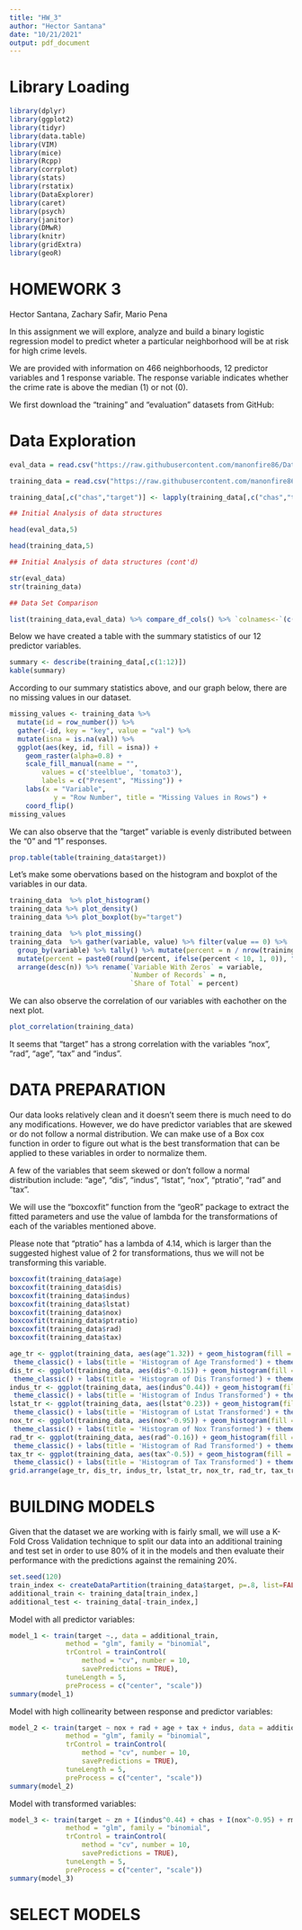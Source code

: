 ```yaml
---
title: "HW_3"
author: "Hector Santana"
date: "10/21/2021"
output: pdf_document
---
```


# Library Loading

```r
library(dplyr)
library(ggplot2)
library(tidyr)
library(data.table)
library(VIM)
library(mice)
library(Rcpp)
library(corrplot)
library(stats)
library(rstatix)
library(DataExplorer)
library(caret)
library(psych)
library(janitor)
library(DMwR)
library(knitr)
library(gridExtra)
library(geoR)
```

# HOMEWORK 3

Hector Santana, Zachary Safir, Mario Pena
 
In this assignment we will explore, analyze and build a binary logistic regression model to predict wheter a particular neighborhood will be at risk for high crime levels. 

We are provided with information on 466 neighborhoods, 12 predictor variables and 1 response variable. The response variable indicates whether the crime rate is above the median (1) or not (0).

We first download the "training" and "evaluation" datasets from GitHub:

# Data Exploration

```r

eval_data = read.csv("https://raw.githubusercontent.com/manonfire86/Data621/main/HW_3/crime-evaluation-data_modified.csv")

training_data = read.csv("https://raw.githubusercontent.com/manonfire86/Data621/main/HW_3/crime-training-data_modified.csv")

training_data[,c("chas","target")] <- lapply(training_data[,c("chas","target")],factor)

```

```r

## Initial Analysis of data structures

head(eval_data,5)

head(training_data,5)
```


```r

## Initial Analysis of data structures (cont'd)

str(eval_data)
str(training_data)

```
```r

## Data Set Comparison

list(training_data,eval_data) %>% compare_df_cols() %>% `colnames<-`(c('Column Name', 'Training', 'Evaluation'))
```

Below we have created a table with the summary statistics of our 12 predictor variables.

```r
summary <- describe(training_data[,c(1:12)])
kable(summary)
```

According to our summary statistics above, and our graph below, there are no missing values in our dataset.

```r
missing_values <- training_data %>%
  mutate(id = row_number()) %>%
  gather(-id, key = "key", value = "val") %>%
  mutate(isna = is.na(val)) %>%
  ggplot(aes(key, id, fill = isna)) +
    geom_raster(alpha=0.8) +
    scale_fill_manual(name = "",
        values = c('steelblue', 'tomato3'),
        labels = c("Present", "Missing")) +
    labs(x = "Variable",
           y = "Row Number", title = "Missing Values in Rows") +
    coord_flip()
missing_values
```

We can also observe that the "target" variable is evenly distributed between the "0" and "1" responses.

```r
prop.table(table(training_data$target))
```

Let's make some obervations based on the histogram and boxplot of the variables in our data.

```r

training_data  %>% plot_histogram()
training_data %>% plot_density()
training_data %>% plot_boxplot(by="target")

```
```r
training_data  %>% plot_missing()
training_data  %>% gather(variable, value) %>% filter(value == 0) %>% 
  group_by(variable) %>% tally() %>% mutate(percent = n / nrow(training) * 100) %>%
  mutate(percent = paste0(round(percent, ifelse(percent < 10, 1, 0)), "%")) %>%
  arrange(desc(n)) %>% rename(`Variable With Zeros` = variable, 
                              `Number of Records` = n,
                              `Share of Total` = percent)
```

We can also observe the correlation of our variables with eachother on the next plot.

```r
plot_correlation(training_data)
```

It seems that "target" has a strong correlation with the variables "nox", "rad", "age", "tax" and "indus".


# DATA PREPARATION

Our data looks relatively clean and it doesn't seem there is much need to do any modifications. However, we do have predictor variables that are skewed or do not follow a normal distribution. We can make use of a Box cox function in order to figure out what is the best transformation that can be applied to these variables in order to normalize them.

A few of the variables that seem skewed or don't follow a normal distribution include: "age", "dis", "indus", "lstat", "nox", "ptratio", "rad" and "tax". 

We will use the "boxcoxfit" function from the "geoR" package to extract the fitted parameters and use the value of lambda for the transformations of each of the variables mentioned above.

Please note that "ptratio" has a lambda of 4.14, which is larger than the suggested highest value of 2 for transformations, thus we will not be transforming this variable.

```r
boxcoxfit(training_data$age)
boxcoxfit(training_data$dis)
boxcoxfit(training_data$indus)
boxcoxfit(training_data$lstat)
boxcoxfit(training_data$nox)
boxcoxfit(training_data$ptratio)
boxcoxfit(training_data$rad)
boxcoxfit(training_data$tax)
```

```r
age_tr <- ggplot(training_data, aes(age^1.32)) + geom_histogram(fill = 'gray', binwidth = 50, color = 'darkgray' ) + 
 theme_classic() + labs(title = 'Histogram of Age Transformed') + theme(plot.title = element_text(hjust = 0.5))
dis_tr <- ggplot(training_data, aes(dis^-0.15)) + geom_histogram(fill = 'gray', binwidth = 0.05, color = 'darkgray' ) + 
 theme_classic() + labs(title = 'Histogram of Dis Transformed') + theme(plot.title = element_text(hjust = 0.5))  
indus_tr <- ggplot(training_data, aes(indus^0.44)) + geom_histogram(fill = 'gray', binwidth = 0.25, color = 'darkgray' ) + 
 theme_classic() + labs(title = 'Histogram of Indus Transformed') + theme(plot.title = element_text(hjust = 0.5))  
lstat_tr <- ggplot(training_data, aes(lstat^0.23)) + geom_histogram(fill = 'gray', binwidth = 0.2, color = 'darkgray' ) + 
 theme_classic() + labs(title = 'Histogram of Lstat Transformed') + theme(plot.title = element_text(hjust = 0.5)) 
nox_tr <- ggplot(training_data, aes(nox^-0.95)) + geom_histogram(fill = 'gray', binwidth = 0.2, color = 'darkgray' ) + 
 theme_classic() + labs(title = 'Histogram of Nox Transformed') + theme(plot.title = element_text(hjust = 0.5))
rad_tr <- ggplot(training_data, aes(rad^-0.16)) + geom_histogram(fill = 'gray', binwidth = 0.1, color = 'darkgray' ) + 
 theme_classic() + labs(title = 'Histogram of Rad Transformed') + theme(plot.title = element_text(hjust = 0.5))
tax_tr <- ggplot(training_data, aes(tax^-0.5)) + geom_histogram(fill = 'gray', binwidth = 0.01, color = 'darkgray' ) + 
 theme_classic() + labs(title = 'Histogram of Tax Transformed') + theme(plot.title = element_text(hjust = 0.5))
grid.arrange(age_tr, dis_tr, indus_tr, lstat_tr, nox_tr, rad_tr, tax_tr, ncol=3, nrow=3)
```

# BUILDING MODELS

Given that the dataset we are working with is fairly small, we will use a K-Fold Cross Validation technique to split our data into an additional training and test set in order to use 80% of it in the models and then evaluate their performance with the predictions against the remaining 20%.

```r
set.seed(120)
train_index <- createDataPartition(training_data$target, p=.8, list=FALSE, times = 1)
additional_train <- training_data[train_index,]
additional_test <- training_data[-train_index,]
```

Model with all predictor variables:

```r
model_1 <- train(target ~., data = additional_train, 
              method = "glm", family = "binomial",
              trControl = trainControl(
                  method = "cv", number = 10,
                  savePredictions = TRUE),
              tuneLength = 5, 
              preProcess = c("center", "scale"))
summary(model_1)
```

Model with high collinearity between response and predictor variables:

```r
model_2 <- train(target ~ nox + rad + age + tax + indus, data = additional_train, 
              method = "glm", family = "binomial",
              trControl = trainControl(
                  method = "cv", number = 10,
                  savePredictions = TRUE),
              tuneLength = 5, 
              preProcess = c("center", "scale"))
summary(model_2)
```

Model with transformed variables:

```r
model_3 <- train(target ~ zn + I(indus^0.44) + chas + I(nox^-0.95) + rm + I(age^1.32) + I(dis^-0.15) + I(rad^-0.16) + I(tax^-0.5) + ptratio + I(lstat^0.23) + medv, data = additional_train, 
              method = "glm", family = "binomial",
              trControl = trainControl(
                  method = "cv", number = 10,
                  savePredictions = TRUE),
              tuneLength = 5, 
              preProcess = c("center", "scale"))
summary(model_3)
```



# SELECT MODELS

